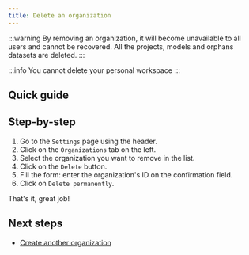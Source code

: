```yaml
---
title: Delete an organization
---
```



:::warning
By removing an organization, it will become unavailable to all users and cannot be recovered.
All the projects, models and orphans datasets are deleted.
:::

:::info
You cannot delete your personal workspace
:::

## Quick guide

<VideoPlayer src="/videos/organizations-delete-an-organization.webm" />

## Step-by-step

1. Go to the `Settings` page using the header.
2. Click on the `Organizations` tab on the left.
3. Select the organization you want to remove in the list.
4. Click on the `Delete` button.
5. Fill the form: enter the organization's ID on the confirmation field.
6. Click on `Delete permanently`.

That's it, great job!

## Next steps

- [Create another organization](./create-an-organization.mdx)
